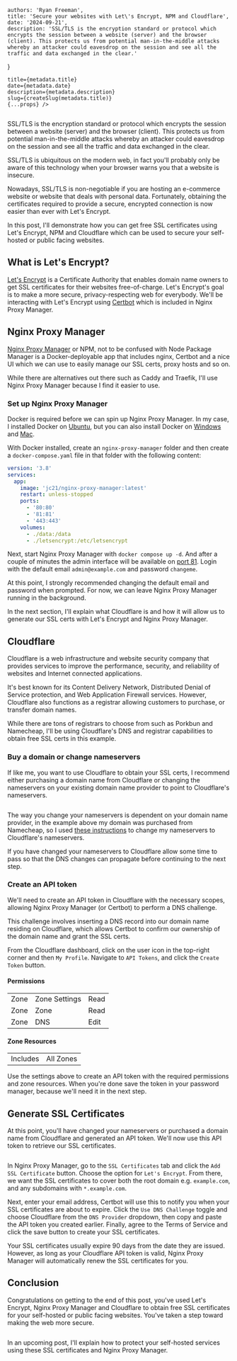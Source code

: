 
    authors: 'Ryan Freeman',
    title: 'Secure your websites with Let\'s Encrypt, NPM and Cloudflare',
    date: '2024-09-21',
    description: 'SSL/TLS is the encryption standard or protocol which encrypts the session between a website (server) and the browser (client). This protects us from potential man-in-the-middle attacks whereby an attacker could eavesdrop on the session and see all the traffic and data exchanged in the clear.'
}

    title={metadata.title}
    date={metadata.date}
    description={metadata.description}
    slug={createSlug(metadata.title)}
    {...props} />

<Image src={locks} alt=""/>

SSL/TLS is the encryption standard or protocol which encrypts the session between a website (server) and the browser (client). This protects us from potential man-in-the-middle attacks whereby an attacker could eavesdrop on the session and see all the traffic and data exchanged in the clear.

SSL/TLS is ubiquitous on the modern web, in fact you'll probably only be aware of this technology when your browser warns you that a website is insecure.

Nowadays, SSL/TLS is non-negotiable if you are hosting an e-commerce website or website that deals with personal data. Fortunately, obtaining the certificates required to provide a secure, encrypted connection is now easier than ever with Let\'s Encrypt.

In this post, I'll demonstrate how you can get free SSL certificates using Let's Encrypt, NPM and Cloudflare which can be used to secure your self-hosted or public facing websites.

## What is Let\'s Encrypt?

[Let's Encrypt](https://letsencrypt.org/about/) is a Certificate Authority that enables domain name owners to get SSL certificates for their websites free-of-charge. Let's Encrypt's goal is to make a more secure, privacy-respecting web for everybody. We'll be interacting with Let's Encrypt using [Certbot](https://certbot.eff.org/) which is included in Nginx Proxy Manager.

## Nginx Proxy Manager

[Nginx Proxy Manager](https://nginxproxymanager.com/) or NPM, not to be confused with Node Package Manager is a Docker-deployable app that includes nginx, Certbot and a nice UI which we can use to easily manage our SSL certs, proxy hosts and so on.

While there are alternatives out there such as Caddy and Traefik, I'll use Nginx Proxy Manager because I find it easier to use.

### Set up Nginx Proxy Manager

Docker is required before we can spin up Nginx Proxy Manager. In my case, I installed Docker on [Ubuntu](https://docs.docker.com/desktop/install/linux/ubuntu/), but you can also install Docker on [Windows](https://docs.docker.com/desktop/install/windows-install/) and [Mac](https://docs.docker.com/desktop/install/mac-install/).

With Docker installed, create an `nginx-proxy-manager` folder and then create a `docker-compose.yaml` file in that folder with the following content:

```yaml
version: '3.8'
services:
  app:
    image: 'jc21/nginx-proxy-manager:latest'
    restart: unless-stopped
    ports:
      - '80:80'
      - '81:81'
      - '443:443'
    volumes:
      - ./data:/data
      - ./letsencrypt:/etc/letsencrypt
```

Next, start Nginx Proxy Manager  with `docker compose up -d`. And after a couple of minutes the admin interface will be available on [port 81](http://localhost:81). Login with the default email `admin@example.com` and password `changeme`.

At this point, I strongly recommended changing the default email and password when prompted. For now, we can leave Nginx Proxy Manager running in the background.

In the next section, I'll explain what Cloudflare is and how it will allow us to generate our SSL certs with Let's Encrypt and Nginx Proxy Manager.

## Cloudflare

Cloudflare is a web infrastructure and website security company that provides services to improve the performance, security, and reliability of websites and Internet connected applications.

It's best known for its Content Delivery Network, Distributed Denial of Service protection, and Web Application Firewall services. However, Cloudflare also functions as a registrar allowing customers to purchase, or transfer domain names.

While there are tons of registrars to choose from such as Porkbun and Namecheap, I'll be using Cloudflare's DNS and registrar capabilities to obtain free SSL certs in this example.

### Buy a domain or change nameservers

If like me, you want to use Cloudflare to obtain your SSL certs, I recommend either purchasing a domain name from Cloudflare or changing the nameservers on your existing domain name provider to point to Cloudflare's nameservers.

<Image src={namecheap} alt="" className="rounded-none"/>

The way you change your nameservers is dependent on your domain name provider, in the example above my domain was purchased from Namecheap, so I used [these instructions](https://www.namecheap.com/support/knowledgebase/article.aspx/767/10/how-to-change-dns-for-a-domain/) to change my nameservers to Cloudflare's nameservers.

If you have changed your nameservers to Cloudflare allow some time to pass so that the DNS changes can propagate before continuing to the next step.

### Create an API token

We'll need to create an API token in Cloudflare with the necessary scopes, allowing Nginx Proxy Manager (or Certbot) to perform a DNS challenge.

This challenge involves inserting a DNS record into our domain name residing on Cloudflare, which allows Certbot to confirm our ownership of the domain name and grant the SSL certs.

From the Cloudflare dashboard, click on the user icon in the top-right corner and then `My Profile`. Navigate to `API Tokens`, and click the `Create Token` button.

#### Permissions
|   |   |   |
|---|---|---|
| Zone | Zone Settings | Read |
| Zone | Zone | Read |
| Zone | DNS | Edit |

#### Zone Resources
|   |   |
|---|---|
| Includes | All Zones |

Use the settings above to create an API token with the required permissions and zone resources. When you're done save the token in your password manager, because we'll need it in the next step.

## Generate SSL Certificates

At this point, you'll have changed your nameservers or purchased a domain name from Cloudflare and generated an API token. We'll now use this API token to retrieve our SSL certificates.

<Image src={nginx} alt="" className="rounded-none"/>

In Nginx Proxy Manager, go to the `SSL Certificates` tab and click the `Add SSL Certificate` button. Choose the option for `Let's Encrypt`. From there, we want the SSL certificates to cover both the root domain e.g. `example.com`, and any subdomains with `*.example.com`.

Next, enter your email address, Certbot will use this to notify you when your SSL certificates are about to expire. Click the `Use DNS Challenge` toggle and choose Cloudflare from the `DNS Provider` dropdown, then copy and paste the API token you created earlier. Finally, agree to the Terms of Service and click the save button to create your SSL certificates.

Your SSL certificates usually expire 90 days from the date they are issued. However, as long as your Cloudflare API token is valid, Nginx Proxy Manager will automatically renew the SSL certificates for you.

## Conclusion

Congratulations on getting to the end of this post, you've used Let's Encrypt, Nginx Proxy Manager and Cloudflare to obtain free SSL certificates for your self-hosted or public facing websites. You've taken a step toward making the web more secure.

<Image src={starshipTroopers} alt="" className="mx-auto" unoptimized={true}/>

In an upcoming post, I'll explain how to protect your self-hosted services using these SSL certificates and Nginx Proxy Manager.